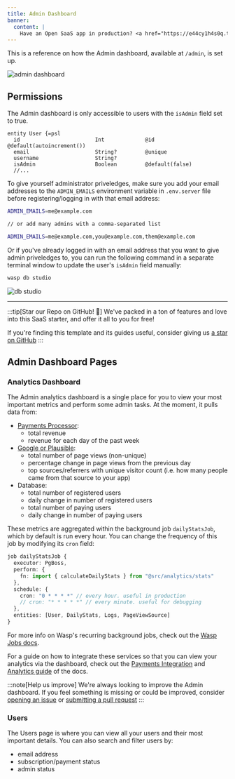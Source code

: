 ```yaml
---
title: Admin Dashboard
banner:
  content: |
    Have an Open SaaS app in production? <a href="https://e44cy1h4s0q.typeform.com/to/EPJCwsMi">We'll send you some swag! 👕</a>
---
```


This is a reference on how the Admin dashboard, available at `/admin`, is set up.

<Image src={adminDashboard} alt="admin dashboard" loading="eager" />

## Permissions

The Admin dashboard is only accessible to users with the `isAdmin` field set to true.

```tsx title="main.wasp" {5}
entity User {=psl
  id                        Int             @id @default(autoincrement())
  email                     String?         @unique
  username                  String?
  isAdmin                   Boolean         @default(false)
  //...
```

To give yourself administrator priveledges, make sure you add your email addresses to the `ADMIN_EMAILS` environment variable in `.env.server` file before registering/logging in with that email address:
```sh title=".env.server"
ADMIN_EMAILS=me@example.com

// or add many admins with a comma-separated list

ADMIN_EMAILS=me@example.com,you@example.com,them@example.com
```

Or if you've already logged in with an email address that you want to give admin priveledges to, you can run the following command in a separate terminal window to update the user's `isAdmin` field manually:

```sh
wasp db studio
```

<Image src={dbStudio} alt="db studio" loading="lazy" />

---

:::tip[Star our Repo on GitHub! 🌟]
We've packed in a ton of features and love into this SaaS starter, and offer it all to you for free!

If you're finding this template and its guides useful, consider giving us [a star on GitHub](https://github.com/wasp-lang/wasp)
:::

## Admin Dashboard Pages

### Analytics Dashboard
The Admin analytics dashboard is a single place for you to view your most important metrics and perform some admin tasks. At the moment, it pulls data from:

- [Payments Processor](/guides/payments-integration/):
  - total revenue
  - revenue for each day of the past week
- [Google or Plausible](/guides/analytics/): 
  - total number of page views (non-unique)
  - percentage change in page views from the previous day
  - top sources/referrers with unique visitor count (i.e. how many people came from that source to your app)
- Database:
  - total number of registered users
  - daily change in number of registered users 
  - total number of paying users
  - daily change in number of paying users

These metrics are aggregated within the background job `dailyStatsJob`, which by default is run every hour. You can change the frequency of this job by modifying its `cron` field:

```ts title="main.wasp" {8,7}
job dailyStatsJob {
  executor: PgBoss,
  perform: {
    fn: import { calculateDailyStats } from "@src/analytics/stats"
  },
  schedule: {
    cron: "0 * * * *" // every hour. useful in production
    // cron: "* * * * *" // every minute. useful for debugging
  },
  entities: [User, DailyStats, Logs, PageViewSource]
}
```
For more info on Wasp's recurring background jobs, check out the [Wasp Jobs docs](https://wasp.sh/docs/advanced/jobs).

For a guide on how to integrate these services so that you can view your analytics via the dashboard, check out the [Payments Integration](/guides/payments-integration/) and [Analytics guide](/guides/analytics/) of the docs.

:::note[Help us improve]
We're always looking to improve the Admin dashboard. If you feel something is missing or could be improved, consider [opening an issue](https://github.com/wasp-lang/open-saas/issues) or [submitting a pull request](https://github.com/wasp-lang/open-saas/pulls)
:::

### Users
The Users page is where you can view all your users and their most important details. You can also search and filter users by:
- email address
- subscription/payment status
- admin status
